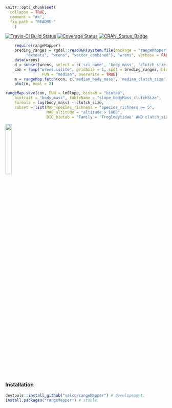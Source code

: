 <!-- README.md is generated from README.Rmd. Please edit that file
knitr::knit('README.Rmd')
-->
```r
knitr::opts_chunk$set(
  collapse = TRUE,
  comment = "#>",
  fig.path = "README-"
    )
```

[![Travis-CI Build Status](https://travis-ci.org/valcu/rangeMapper.svg?branch=master)](https://travis-ci.org/valcu/rangeMapper)
[![Coverage Status](https://img.shields.io/codecov/c/github/valcu/rangeMapper/master.svg)](https://codecov.io/github/valcu/rangeMapper?branch=master)
[![CRAN_Status_Badge](http://www.r-pkg.org/badges/version/rangeMapper)](http://cran.r-project.org/package=rangeMapper)


```r
    require(rangeMapper)
    breding_ranges = rgdal::readOGR(system.file(package = "rangeMapper",
         "extdata", "wrens", "vector_combined"), "wrens", verbose = FALSE)
    data(wrens)
    d = subset(wrens, select = c('sci_name', 'body_mass', 'clutch_size') )
    con = ramp("wrens.sqlite", gridSize = 1, spdf = breding_ranges, biotab = d, ID = "sci_name",
                FUN = "median", overwrite = TRUE)
    m = rangeMap.fetch(con, c('median_body_mass', 'median_clutch_size'), spatial = FALSE)
    plot(m, ncol = 2)
```

```R
rangeMap.save(con, FUN = lmSlope, biotab = "biotab",
    biotrait = "body_mass", tableName = "slope_bodyMass_clutchSize",
    formula = log(body_mass) ~ clutch_size,
    subset = list(MAP_species_richness = "species_richness >= 5",
                  MAP_altitude = "altitude > 1000",
                  BIO_biotab = "Family = 'Troglodytidae' AND clutch_size is not NULL) )
```

<img src="README-1-1.png" width="20%">

### Installation
```R
devtools::install_github("valcu/rangeMapper") # developement.
install.packages("rangeMapper") # stable.
```




